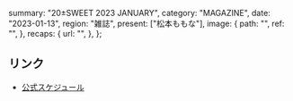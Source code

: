   summary: "20±SWEET 2023 JANUARY",
  category: "MAGAZINE",
  date: "2023-01-13",
  region: "雑誌",
  present: ["松本ももな"],
  image: {
    path: "",
    ref: "",
  },
  recaps: {
    url: "",
  },
};

## リンク

- [公式スケジュール](https://takanenonadeshiko.jp/?p=654)
